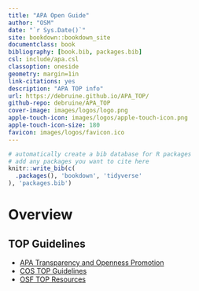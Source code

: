 ```yaml
--- 
title: "APA Open Guide"
author: "OSM"
date: "`r Sys.Date()`"
site: bookdown::bookdown_site
documentclass: book
bibliography: [book.bib, packages.bib]
csl: include/apa.csl
classoption: oneside
geometry: margin=1in
link-citations: yes
description: "APA TOP info"
url: https://debruine.github.io/APA_TOP/
github-repo: debruine/APA_TOP
cover-image: images/logos/logo.png
apple-touch-icon: images/logos/apple-touch-icon.png
apple-touch-icon-size: 180
favicon: images/logos/favicon.ico
---
```


```r
# automatically create a bib database for R packages
# add any packages you want to cite here
knitr::write_bib(c(
  .packages(), 'bookdown', 'tidyverse'
), 'packages.bib')
```

# Overview {-}

## TOP Guidelines

* [APA Transparency and Openness Promotion](https://www.apa.org/pubs/journals/resources/transparency-openness-promotion)
* [COS TOP Guidelines](https://www.cos.io/initiatives/top-guidelines)
* [OSF TOP Resources](https://osf.io/9f6gx/)
